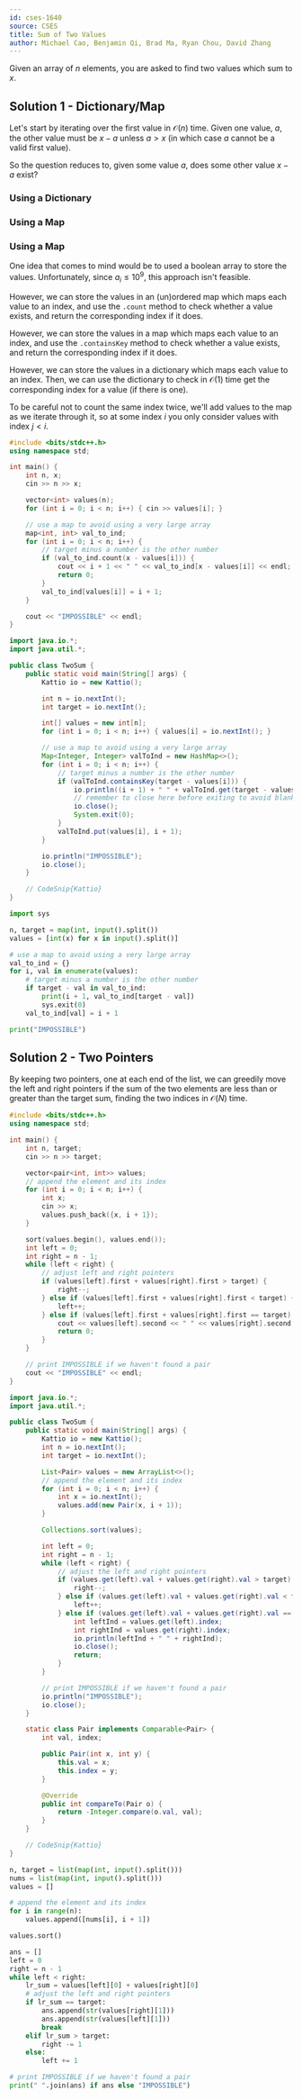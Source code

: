```yaml
---
id: cses-1640
source: CSES
title: Sum of Two Values
author: Michael Cao, Benjamin Qi, Brad Ma, Ryan Chou, David Zhang
---
```


Given an array of $n$ elements, you are asked to find two values which sum to
$x$.

## Solution 1 - Dictionary/Map

Let's start by iterating over the first value in $\mathcal{O}(n)$ time. Given
one value, $a$, the other value must be $x - a$ unless $a > x$ (in which case
$a$ cannot be a valid first value).

So the question reduces to, given some value $a$, does some other value $x - a$
exist?

<LanguageSection>
<PySection>

### Using a Dictionary

</PySection>
<CPPSection>

### Using a Map

</CPPSection>

<JavaSection>

### Using a Map

</JavaSection>
</LanguageSection>

One idea that comes to mind would be to used a boolean array to store the
values. Unfortunately, since $a_i \leq 10^9$, this approach isn't feasible.

<LanguageSection>
<CPPSection>

However, we can store the values in an (un)ordered map which maps each value to
an index, and use the `.count` method to check whether a value exists, and
return the corresponding index if it does.

</CPPSection>
<JavaSection>

However, we can store the values in a map which maps each value to an index, and
use the `.containsKey` method to check whether a value exists, and return the
corresponding index if it does.

</JavaSection>
<PySection>

However, we can store the values in a dictionary which maps each value to an
index. Then, we can use the dictionary to check in $\mathcal{O}(1)$ time get the corresponding
index for a value (if there is one).

</PySection>
</LanguageSection>

To be careful not to count the same index twice, we'll add values to the map as
we iterate through it, so at some index $i$ you only consider values with index
$j < i$.

<LanguageSection>
<CPPSection>

```cpp
#include <bits/stdc++.h>
using namespace std;

int main() {
	int n, x;
	cin >> n >> x;

	vector<int> values(n);
	for (int i = 0; i < n; i++) { cin >> values[i]; }

	// use a map to avoid using a very large array
	map<int, int> val_to_ind;
	for (int i = 0; i < n; i++) {
		// target minus a number is the other number
		if (val_to_ind.count(x - values[i])) {
			cout << i + 1 << " " << val_to_ind[x - values[i]] << endl;
			return 0;
		}
		val_to_ind[values[i]] = i + 1;
	}

	cout << "IMPOSSIBLE" << endl;
}
```

</CPPSection>
<JavaSection>

```java
import java.io.*;
import java.util.*;

public class TwoSum {
	public static void main(String[] args) {
		Kattio io = new Kattio();

		int n = io.nextInt();
		int target = io.nextInt();

		int[] values = new int[n];
		for (int i = 0; i < n; i++) { values[i] = io.nextInt(); }

		// use a map to avoid using a very large array
		Map<Integer, Integer> valToInd = new HashMap<>();
		for (int i = 0; i < n; i++) {
			// target minus a number is the other number
			if (valToInd.containsKey(target - values[i])) {
				io.println((i + 1) + " " + valToInd.get(target - values[i]));
				// remember to close here before exiting to avoid blank output
				io.close();
				System.exit(0);
			}
			valToInd.put(values[i], i + 1);
		}

		io.println("IMPOSSIBLE");
		io.close();
	}

	// CodeSnip{Kattio}
}
```

</JavaSection>
<PySection>

```py
import sys

n, target = map(int, input().split())
values = [int(x) for x in input().split()]

# use a map to avoid using a very large array
val_to_ind = {}
for i, val in enumerate(values):
	# target minus a number is the other number
	if target - val in val_to_ind:
		print(i + 1, val_to_ind[target - val])
		sys.exit(0)
	val_to_ind[val] = i + 1

print("IMPOSSIBLE")
```

</PySection>
</LanguageSection>

## Solution 2 - Two Pointers

By keeping two pointers, one at each end of the list, we can greedily move the left and right pointers if the sum of the two elements
are less than or greater than the target sum, finding the two indices in $\mathcal{O}(N)$ time.

<LanguageSection>
<CPPSection>

```cpp
#include <bits/stdc++.h>
using namespace std;

int main() {
	int n, target;
	cin >> n >> target;

	vector<pair<int, int>> values;
	// append the element and its index
	for (int i = 0; i < n; i++) {
		int x;
		cin >> x;
		values.push_back({x, i + 1});
	}

	sort(values.begin(), values.end());
	int left = 0;
	int right = n - 1;
	while (left < right) {
		// adjust left and right pointers
		if (values[left].first + values[right].first > target) {
			right--;
		} else if (values[left].first + values[right].first < target) {
			left++;
		} else if (values[left].first + values[right].first == target) {
			cout << values[left].second << " " << values[right].second << endl;
			return 0;
		}
	}

	// print IMPOSSIBLE if we haven't found a pair
	cout << "IMPOSSIBLE" << endl;
}
```

</CPPSection>
<JavaSection>

```java
import java.io.*;
import java.util.*;

public class TwoSum {
	public static void main(String[] args) {
		Kattio io = new Kattio();
		int n = io.nextInt();
		int target = io.nextInt();

		List<Pair> values = new ArrayList<>();
		// append the element and its index
		for (int i = 0; i < n; i++) {
			int x = io.nextInt();
			values.add(new Pair(x, i + 1));
		}

		Collections.sort(values);

		int left = 0;
		int right = n - 1;
		while (left < right) {
			// adjust the left and right pointers
			if (values.get(left).val + values.get(right).val > target) {
				right--;
			} else if (values.get(left).val + values.get(right).val < target) {
				left++;
			} else if (values.get(left).val + values.get(right).val == target) {
				int leftInd = values.get(left).index;
				int rightInd = values.get(right).index;
				io.println(leftInd + " " + rightInd);
				io.close();
				return;
			}
		}

		// print IMPOSSIBLE if we haven't found a pair
		io.println("IMPOSSIBLE");
		io.close();
	}

	static class Pair implements Comparable<Pair> {
		int val, index;

		public Pair(int x, int y) {
			this.val = x;
			this.index = y;
		}

		@Override
		public int compareTo(Pair o) {
			return -Integer.compare(o.val, val);
		}
	}

	// CodeSnip{Kattio}
}
```

</JavaSection>
<PySection>

```py
n, target = list(map(int, input().split()))
nums = list(map(int, input().split()))
values = []

# append the element and its index
for i in range(n):
	values.append([nums[i], i + 1])

values.sort()

ans = []
left = 0
right = n - 1
while left < right:
	lr_sum = values[left][0] + values[right][0]
	# adjust the left and right pointers
	if lr_sum == target:
		ans.append(str(values[right][1]))
		ans.append(str(values[left][1]))
		break
	elif lr_sum > target:
		right -= 1
	else:
		left += 1

# print IMPOSSIBLE if we haven't found a pair
print(" ".join(ans) if ans else "IMPOSSIBLE")
```

</PySection>
</LanguageSection>
